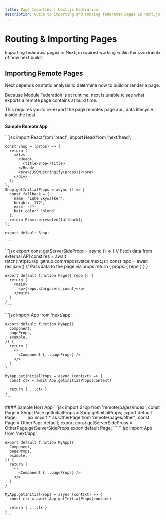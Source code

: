 ```yaml
---
title: Page Importing | Next.js Federation
description: Guide to importing and routing federated pages in Next.js, including handling data fetching methods and page lifecycle management.
---
```



# Routing & Importing Pages

Importing federated pages in Next.js required working within the constraints of how next builds.

## Importing Remote Pages

Next depends on static analysis to determine how to build or render a page.

Because Module Federation is at runtime, next is unable to see what exports a remote page contains at build time.

This requires you to re-export the page remotes page api / data lifecycle inside the host.

#### Sample Remote App
<Tabs>
  <Tab label="remote/pages/index.js">
    ```jsx
    import React from 'react';
    import Head from 'next/head';

    const Shop = (props) => {
      return (
        <div>
          <Head>
            <title>Shop</title>
          </Head>
          <pre>{JSON.stringify(props)}</pre>
        </div>
      );
    };
    Shop.getInitialProps = async () => {
      const fallback = {
        name: 'Luke Skywalker',
        height: '172',
        mass: '77',
        hair_color: 'blond'
      };
      return Promise.resolve(fallback);
    };

    export default Shop;

    ```
  </Tab>
  <Tab label="remote/pages/other.js">
    ```jsx
    export const getServerSideProps = async () => {
      // Fetch data from external API
      const res = await fetch('https://api.github.com/repos/vercel/next.js')
      const repo = await res.json()
      // Pass data to the page via props
      return { props: { repo } }
    }

    export default function Page({ repo }) {
      return (
        <main>
          <p>{repo.stargazers_count}</p>
        </main>
      )
    }
    ```
  </Tab>
  <Tab label="remote/pages/_app.js">
    ```jsx
    import App  from 'next/app'

    export default function MyApp({
      Component,
      pageProps,
      example,
    }) {
      return (
        <>
          <Component {...pageProps} />
        </>
      )
    }

    MyApp.getInitialProps = async (context) => {
      const ctx = await App.getInitialProps(context)

      return { ...ctx }
    }
    ```
  </Tab>
</Tabs>
#### Sample Host App
<Tabs>
  <Tab label="host/pages/index.js">
    ```jsx
    import Shop from 'remote/pages/index';
    const Page = Shop;
    Page.getInitialProps = Shop.getInitialProps;
    export default Page;
    ```
  </Tab>
  <Tab label="host/pages/other.js">
    ```jsx
    import * as OtherPage from 'remote/pages/other';
    const Page = OtherPage.default;
    export const getServerSideProps = OtherPage.getServerSideProps
    export default Page;
    ```
  </Tab>
  <Tab label="host/pages/_app.js">
    ```jsx
    import App  from 'next/app'

    export default function MyApp({
      Component,
      pageProps,
      example,
    }) {
      return (
        <>
          <Component {...pageProps} />
        </>
      )
    }

    MyApp.getInitialProps = async (context) => {
      const ctx = await App.getInitialProps(context)

      return { ...ctx }
    }
    ```
  </Tab>
</Tabs>



